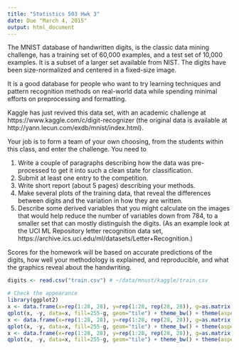 ```yaml
---
title: "Statistics 503 Hwk 3"
date: Due "March 4, 2015"
output: html_document
---
```


The MNIST database of handwritten digits, is the classic data mining challenge, has a training set of 60,000 examples, and a test set of 10,000 examples. It is a subset of a larger set available from NIST. The digits have been size-normalized and centered in a fixed-size image.

It is a good database for people who want to try learning techniques and pattern recognition methods on real-world data while spending minimal efforts on preprocessing and formatting. 

Kaggle has just revived this data set, with an academic challenge at https://www.kaggle.com/c/digit-recognizer (the original data is available at http://yann.lecun.com/exdb/mnist/index.html). 

Your job is to form a team of your own choosing, from the students within this class, and enter the challenge. You need to 

1. Write a couple of paragraphs describing how the data was pre-processed to get it into such a clean state for classification.
2. Submit at least one entry to the competition. 
3. Write short report (about 5 pages) describing your methods.
4. Make several plots of the training data, that reveal the differences between digits and the variation in how they are written. 
5. Describe some derived variables that you might calculate on the images that would help reduce the number of variables down from 784, to a smaller set that can mostly distinguish the digits. (As an example look at the UCI ML Repository letter recognition data set, https://archive.ics.uci.edu/ml/datasets/Letter+Recognition.)

Scores for the homework will be based on accurate predictions of the digits, how well your methodology is explained, and reproducible, and what the graphics reveal about the handwriting.

```r
digits <- read.csv("train.csv") # ~/data/mnust/kaggle/train.csv

# Check the appearance
library(ggplot2)
x <- data.frame(x=rep(1:28, 28), y=rep(1:28, rep(28, 28)), g=as.matrix(digits)[7,-1])
qplot(x, -y, data=x, fill=255-g, geom="tile") + theme_bw() + theme(aspect.ratio=1, legend.position="none")
x <- data.frame(x=rep(1:28, 28), y=rep(1:28, rep(28, 28)), g=as.matrix(digits)[8,-1])
qplot(x, -y, data=x, fill=255-g, geom="tile") + theme_bw() + theme(aspect.ratio=1, legend.position="none")
x <- data.frame(x=rep(1:28, 28), y=rep(1:28, rep(28, 28)), g=as.matrix(digits)[9,-1])
qplot(x, -y, data=x, fill=255-g, geom="tile") + theme_bw() + theme(aspect.ratio=1, legend.position="none")
```